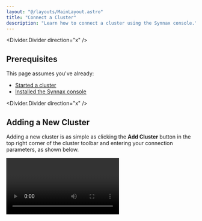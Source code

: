 ```yaml
---
layout: "@/layouts/MainLayout.astro"
title: "Connect a Cluster"
description: "Learn how to connect a cluster using the Synnax console."
---
```



<Divider.Divider direction="x" />

## Prerequisites

This page assumes you've already:

- [Started a cluster](/reference/cluster/quick-start)
- [Installed the Synnax console](get-started)

<Divider.Divider direction="x" />

## Adding a New Cluster

Adding a new cluster is as simple as clicking the **Add Cluster** button in the top
right corner of the cluster toolbar and entering your connection parameters, as shown
below.

<Video client:only="react" id="console/connect-a-cluster" />

This will add a new cluster to the list and set it as active. The console continuously
monitors the connection to the cluster and displays it in the bottom right corner of the UI.

### Parameters

<Table
  columns={[
    {
      key: "name",
      name: "Name"
    },
    {
      key: "description",
      name: "Description"
    }
  ]}
  data={[
    {
      name: "Name",
      description: "A human-readable name for the cluster."
    },
    {
      name: "Host",
      description: "The hostname or IP address of the cluster."
    },
    {
      name: "Port",
      description: "The port number of the cluster."
    },
    {
      name: "Username",
      description: "The username to use when connecting to the cluster. If you didn't set a username when starting the cluster, this defaults to 'synnax'."
    },
    {
      name: "Password",
      description: "The password to use when connecting to the cluster. If you didn't set a password when starting the cluster, this defaults to 'seldon'."
    },
    {
      name: "Secure",
      description:
        "A boolean value indicating whether to use TLS when connecting to the cluster. This parameter only works with secure clusters."
    }
  ]}
/>

<Note variant="warning">
 The console will not connect to remote clusters (i.e. host is not 'localhost')
started with the `--insecure` flag.
</Note>

<Divider.Divider direction="x" />

## Switching Clusters

If you have multiple clusters, you can switch between them by double clicking on the
cluster you'd like to to connect in the toolbar.

<Video client:only="react" id="console/switch-clusters" />

<Divider.Divider direction="x" />

## Next Steps

You can find a basic overview of the console UI on the [UI
overview](ui-overview) page.
